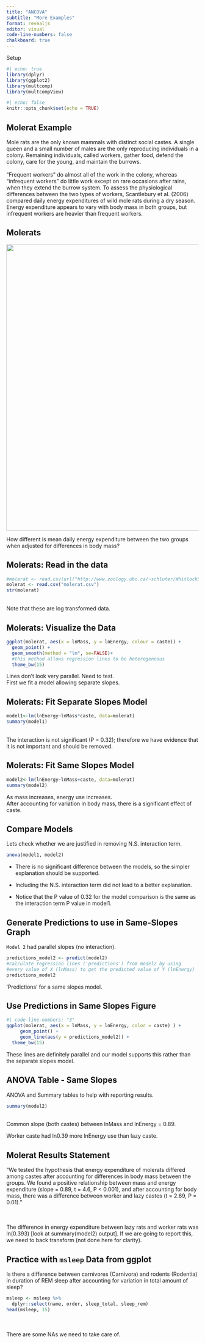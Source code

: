 ```yaml
---
title: "ANCOVA"
subtitle: "More Examples" 
format: revealjs
editor: visual
code-line-numbers: false
chalkboard: true
---
```


Setup

```r
#| echo: true
library(dplyr)
library(ggplot2)
library(multcomp)
library(multcompView)
```

```r
#| echo: false
knitr::opts_chunk$set(echo = TRUE)
```

## Molerat Example {.smaller}

Mole rats are the only known mammals with distinct social castes. A single queen and a small number of males are the only reproducing individuals in a colony. Remaining individuals, called workers, gather food, defend the colony, care for the young, and maintain the burrows. <br> <br> "Frequent workers" do almost all of the work in the colony, whereas "infrequent workers" do little work except on rare occasions after rains, when they extend the burrow system. To assess the physiological differences between the two types of workers, Scantlebury et al. (2006) compared daily energy expenditures of wild mole rats during a dry season. Energy expenditure appears to vary with body mass in both groups, but infrequent workers are heavier than frequent workers.

## Molerats

![](images/molerat.jpeg){fig-align="center" width="750"}

How different is mean daily energy expenditure between the two groups when adjusted for differences in body mass?

## Molerats: Read in the data

```r
#molerat <- read.csv(url("http://www.zoology.ubc.ca/~schluter/WhitlockSchluter/wp-content/data/chapter18/chap18e4MoleRatLayabouts.csv"))
molerat <- read.csv("molerat.csv")
str(molerat)
```

</br> Note that these are log transformed data.

## Molerats: Visualize the Data

```r
ggplot(molerat, aes(x = lnMass, y = lnEnergy, colour = caste)) +
  geom_point() +
  geom_smooth(method = "lm", se=FALSE)+ 
  #this method allows regression lines to be heterogeneous
  theme_bw(15)
```

Lines don't look very parallel. Need to test. </br> First we fit a model allowing separate slopes.

## Molerats: Fit Separate Slopes Model {.smaller}

```r
model1<-lm(lnEnergy~lnMass*caste, data=molerat)
summary(model1)
```

</br> The interaction is not significant (P = 0.32); therefore we have evidence that it is not important and should be removed.

## Molerats: Fit Same Slopes Model {.smaller}

```r
model2<-lm(lnEnergy~lnMass+caste, data=molerat)
summary(model2)
```

As mass increases, energy use increases. </br> After accounting for variation in body mass, there is a significant effect of caste.

## Compare Models {.smaller}

Lets check whether we are justified in removing N.S. interaction term.

```r
anova(model1, model2)
```

-   There is no significant difference between the models, so the simpler explanation should be supported.

-   Including the N.S. interaction term did not lead to a better explanation.

-   Notice that the P value of 0.32 for the model comparison is the same as the interaction term P value in model1.

## Generate Predictions to use in Same-Slopes Graph

`Model 2` had parallel slopes (no interaction).

```r
predictions_model2 <- predict(model2) 
#calculate regression lines ('predictions') from model2 by using
#every value of X (lnMass) to get the predicted value of Y (lnEnergy)
predictions_model2
```

'Predictions' for a same slopes model.

## Use Predictions in Same Slopes Figure

```r
#| code-line-numbers: "3"
ggplot(molerat, aes(x = lnMass, y = lnEnergy, color = caste) ) +
     geom_point() +
     geom_line(aes(y = predictions_model2)) +
  theme_bw(15)
```

These lines are definitely parallel and our model supports this rather than the separate slopes model.

## ANOVA Table - Same Slopes {.smaller}

ANOVA and Summary tables to help with reporting results.

```r
summary(model2)
```

</br> Common slope (both castes) between lnMass and lnEnergy = 0.89.

Worker caste had ln0.39 more lnEnergy use than lazy caste.

## Molerat Results Statement {.smaller}

"We tested the hypothesis that energy expenditure of molerats differed among castes after accounting for differences in body mass between the groups. We found a positive relationship between mass and energy expenditure (slope = 0.89, t = 4.6, P \< 0.001), and after accounting for body mass, there was a difference between worker and lazy castes (t = 2.69, P = 0.01)."

</br> </br> The difference in energy expenditure between lazy rats and worker rats was ln(0.393) \[look at summary(model2) output\]. If we are going to report this, we need to back transform (not done here for clarity).

## Practice with `msleep` Data from ggplot {.smaller}

Is there a difference between carnivores (Carnivora) and rodents (Rodentia) in duration of REM sleep after accounting for variation in total amount of sleep?

```r
msleep <- msleep %>% 
  dplyr::select(name, order, sleep_total, sleep_rem)
head(msleep, 15)
```

</br> </br> There are some NAs we need to take care of.
